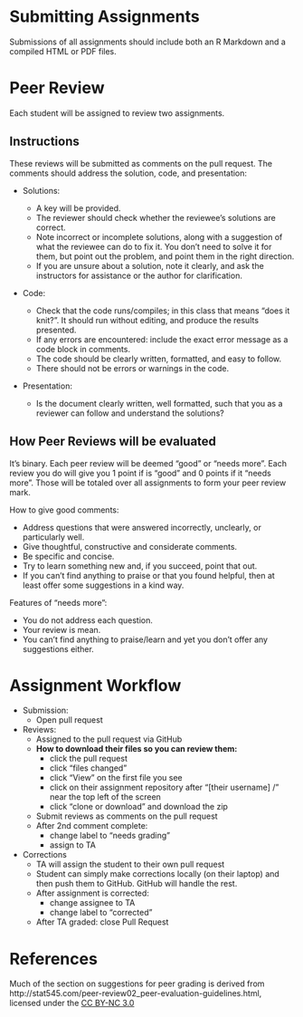 # Submitting Assignments

Submissions of all assignments should include both an R Markdown and a compiled HTML or PDF files.

# Peer Review

Each student will be assigned to review two assignments.

## Instructions

These reviews will be submitted as comments on the pull request.
The comments should address the solution, code, and presentation:

- Solutions:

    - A key will be provided.
    - The reviewer should check whether the reviewee's solutions are correct.
    - Note incorrect or incomplete solutions, along with a suggestion of what the reviewee can do to fix it.
      You don't need to solve it for them, but point out the problem, and point them in the right direction.
    - If you are unsure about a solution, note it clearly, and ask the instructors for assistance or the author for clarification.

- Code:

    - Check that the code runs/compiles; in this class that means "does it knit?". It should run without editing, and produce the results 
      presented.
    - If any errors are encountered: include the exact error message as a code block in comments.
    - The code should be clearly written, formatted, and easy to follow.
    - There should not be errors or warnings in the code.

- Presentation:

    - Is the document clearly written, well formatted, such that you as a reviewer
        can follow and understand the solutions?


## How Peer Reviews will be evaluated

It’s binary. Each peer review will be deemed “good” or “needs more”.
Each review you do will give you 1 point if is "good" and 0 points if it "needs more".
Those will be totaled over all assignments to form your peer review mark.

How to give good comments:

- Address questions that were answered incorrectly, unclearly, or particularly well.
- Give thoughtful, constructive and considerate comments.
- Be specific and concise.
- Try to learn something new and, if you succeed, point that out.
- If you can’t find anything to praise or that you found helpful, then at least offer some suggestions in a kind way.

Features of "needs more":

- You do not address each question.
- Your review is mean.
- You can’t find anything to praise/learn and yet you don’t offer any suggestions either.

# Assignment Workflow

- Submission:
    - Open pull request
- Reviews:
    - Assigned to the pull request via GitHub
    - **How to download their files so you can review them:**
        - click the pull request
        - click "files changed"
        - click "View" on the first file you see
        - click on their assignment repository after "[their username] /" near the top left of the screen
        - click "clone or download" and download the zip
    - Submit reviews as comments on the pull request
    - After 2nd comment complete:
        - change label to "needs grading"
        - assign to TA
- Corrections
    - TA will assign the student to their own pull request
    - Student can simply make corrections locally (on their laptop) and then push them to GitHub. GitHub will handle the rest.
    - After assignment is corrected:
        - change assignee to TA
        - change label to "corrected"
    - After TA graded: close Pull Request

# References

Much of the section on suggestions for peer grading is derived from
http://stat545.com/peer-review02_peer-evaluation-guidelines.html,
licensed under the [CC BY-NC 3.0](https://creativecommons.org/licenses/by-nc/3.0/)
